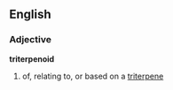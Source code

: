 ==English==
===Adjective===
'''triterpenoid'''
#{{chemistry}} of, relating to, or based on a [[triterpene]]